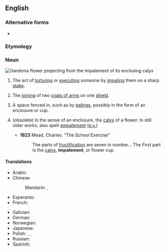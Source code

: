 ==English==
{{wikipedia}}

===Alternative forms===
* {{l|en|empalement}} {{qualifier|obsolete}}

===Etymology===
{{suffix|en|impale|ment}}


===Noun===
[[File:Gardenia actinocarpa female flower B.Gray CC-BY.jpg|thumb|[[gardenia|Gardenia]] flower projecting from the '''impalement''' of its [[enclose|enclosing]] [[calyx]]]]
{{en-noun|~}}

# The act of [[torturing]] or [[executing]] someone by [[impaling]] them on a sharp [[stake]].
# {{lb|en|heraldry}} The [[joining]] of two [[coat of arms|coats of arms]] on one [[shield]].
# A space fenced in, such as by [[paling]]s, possibly in the form of an enclosure or cup. <!--Chambers 1908-->
# {{lb|en|botany}} (obsolete) In the sense of an enclosure, the [[calyx]] of a flower. In still older works, also spelt [[empalement]] [[empalement|(q.v.)]]
#* '''1823''' Mead, Charles. "The School Exercise" 
#*:The parts of [[fructification]] are seven in number... The First part is the [[calyx]], '''impalement''', or flower cup.

====Translations====
{{trans-top|act of torturing}}
* Arabic: {{t|ar|خَوزَقَة}}
* Chinese:
*: Mandarin: {{t+|cmn|穿刺|tr=chuāncì|sc=Hani}}, {{t+|cmn|刺穿|tr=cìchuān|sc=Hani}}
* Esperanto: {{t|eo|palisumo}}
* French: {{t+|fr|empalement|m}}
{{trans-mid}}
* Galician: {{t+|gl|empalamento|m}}
* German: {{t|de|Pfählung|f}}
* Norwegian: {{t|nb|spidding|f}}
* Japanese: {{t|ja|串刺し|tr=くしざし, kushizashi}}
* Polish: {{t|pl|nabicie na pal|n|pf}}, {{t|pl|nabijanie na pal|n|impf}}, {{t|pl|nawlekanie na pal|n|impf}}
* Russian: {{t|ru|посаже́ние на́ кол|n}}
* Spanish: {{t+|es|empalamiento|m}}
{{trans-bottom}}